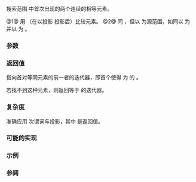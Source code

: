 {{cpp/ranges/title|adjacent_find}}
{{cpp/algorithm/ranges/navbar}}
{{dcl begin}}
{{dcl header|algorithm}}
{{dcl h|调用签名}}
{{dcl|since=c++20|num=1|1=
template&lt; std::forward_iterator I, std::sentinel_for&lt;I&gt; S, class Proj = std::identity,
          std::indirect_binary_predicate&lt;
              std::projected&lt;I, Proj&gt;,
              std::projected&lt;I, Proj&gt;&gt; Pred = ranges::equal_to &gt;
constexpr I
    adjacent_find( I first, S last, Pred pred = {}, Proj proj = {} );
}}
{{dcl|since=c++20|num=2|1=
template&lt; ranges::forward_range R, class Proj = std::identity,
          std::indirect_binary_predicate&lt;
              std::projected&lt;ranges::iterator_t&lt;R&gt;, Proj&gt;,
              std::projected&lt;ranges::iterator_t&lt;R&gt;, Proj&gt;&gt; Pred = ranges::equal_to &gt;
constexpr ranges::borrowed_iterator_t&lt;R&gt;
    adjacent_find( R&amp;&amp; r, Pred pred = {}, Proj proj = {} );
}}
{{dcl end}}

搜索范围 {{range|first|last}} 中首次出现的两个连续的相等元素。

@1@ 用 {{c|pred}}（在以投影 {{c|proj}} 投影后）比较元素。
@2@ 同 {{v|1}}，但以 {{c|r}} 为源范围，如同以 {{c|ranges::begin(r)}} 为 {{c|first}} 并以 {{c|ranges::end(r)}} 为 {{c|last}}。

{{cpp/ranges/niebloid}}

===参数===
{{par begin}}
{{par range|3=要检验的|sentinel=yes}}
{{par|r|要检验的范围}}
{{par|pred|应用到投影后元素的谓词}}
{{par|proj|应用到元素的投影}}
{{par end}}

===返回值===
指向首对等同元素的前一者的迭代器，即首个使得 {{c|bool(std::invoke(pred, std::invoke(proj1, *it), std::invoke(proj, *(it + 1))))}} 为 {{c|true}} 的 {{tt|it}}。

若找不到这种元素，则返回等于 {{c|last}} 的迭代器。

===复杂度===
准确应用 {{c|min((result - first) + 1, (last - first) - 1)}} 次谓词与投影，其中 {{tt|result}} 是返回值。

===可能的实现===
{{eq fun | 1=
struct adjacent_find_fn
{
    template&lt;std::forward_iterator I, std::sentinel_for&lt;I&gt; S, class Proj = std::identity,
             std::indirect_binary_predicate&lt;
                 std::projected&lt;I, Proj&gt;,
                 std::projected&lt;I, Proj&gt;&gt; Pred = ranges::equal_to&gt;
    constexpr I operator()(I first, S last, Pred pred = {}, Proj proj = {}) const
    {
        if (first == last)
            return first;
        auto next = ranges::next(first);
        for (; next != last; ++next, ++first)
            if (std::invoke(pred, std::invoke(proj, *first), std::invoke(proj, *next)))
                return first;
        return next;
    }

    template&lt;ranges::forward_range R, class Proj = std::identity,
             std::indirect_binary_predicate&lt;
                 std::projected&lt;ranges::iterator_t&lt;R&gt;, Proj&gt;,
                 std::projected&lt;ranges::iterator_t&lt;R&gt;, Proj&gt;&gt; Pred = ranges::equal_to&gt;
    constexpr ranges::borrowed_iterator_t&lt;R&gt;
        operator()(R&amp;&amp; r, Pred pred = {}, Proj proj = {}) const
    {
        return (*this)(ranges::begin(r), ranges::end(r), std::ref(pred), std::ref(proj));
    }
};

inline constexpr adjacent_find_fn adjacent_find;
}}

===示例===
{{example
|code=
#include &lt;algorithm&gt;
#include &lt;functional&gt;
#include &lt;iostream&gt;
#include &lt;ranges&gt;

constexpr bool some_of(auto&amp;&amp; r, auto&amp;&amp; pred) // 一些但非全部
{
    return std::ranges::cend(r) != std::ranges::adjacent_find(r,
        [&amp;pred](auto const&amp; x, auto const&amp; y)
        {
            return pred(x) != pred(y);
        });
}

// 测试 some_of
constexpr auto a = {0, 0, 0, 0}, b = {1, 1, 1, 0}, c = {1, 1, 1, 1};
auto is_one = [](auto x){ return x == 1; };
static_assert(!some_of(a, is_one) &amp;&amp; some_of(b, is_one) &amp;&amp; !some_of(c, is_one));

int main()
{
    const auto v = {0, 1, 2, 3, 40, 40, 41, 41, 5}; /*
                                ^^          ^^       */
    namespace ranges = std::ranges;

    if (auto it = ranges::adjacent_find(v.begin(), v.end()); it == v.end())
        std::cout &lt;&lt; "无匹配的相邻元素\n";
    else
        std::cout &lt;&lt; "相邻的相等元素对中的第一个位于 ["
                  &lt;&lt; ranges::distance(v.begin(), it) &lt;&lt; "] == " &lt;&lt; *it &lt;&lt; '\n';

    if (auto it = ranges::adjacent_find(v, ranges::greater()); it == v.end())
        std::cout &lt;&lt; "整个 vector 以升序排序\n";
    else
        std::cout &lt;&lt; "非降序子序列中最后一个元素位于 ["
                  &lt;&lt; ranges::distance(v.begin(), it) &lt;&lt; "] == " &lt;&lt; *it &lt;&lt; '\n';
}
|output=
相邻的相等元素对中的第一个位于 [4] == 40
非降序子序列中最后一个元素位于 [7] == 41
}}

===参阅===
{{dsc begin}}
{{dsc inc | cpp/algorithm/ranges/dsc unique}}
{{dsc inc | cpp/algorithm/dsc adjacent_find}}
{{dsc end}}

{{langlinks|en|es|ja}}